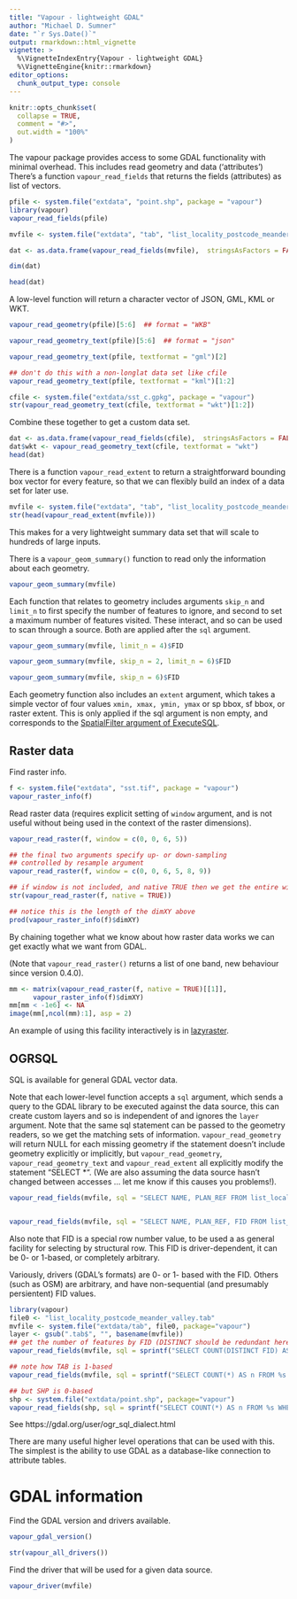 ```yaml
---
title: "Vapour - lightweight GDAL"
author: "Michael D. Sumner"
date: "`r Sys.Date()`"
output: rmarkdown::html_vignette
vignette: >
  %\VignetteIndexEntry{Vapour - lightweight GDAL}
  %\VignetteEngine{knitr::rmarkdown}
editor_options: 
  chunk_output_type: console
---
```


```r
knitr::opts_chunk$set(
  collapse = TRUE,
  comment = "#>",
  out.width = "100%"
)
```


The vapour package provides access to some GDAL functionality with minimal overhead. This includes read
geometry and data ('attributes')
There's a function `vapour_read_fields` that returns the fields (attributes) as  list of vectors. 


```r
pfile <- system.file("extdata", "point.shp", package = "vapour")
library(vapour)
vapour_read_fields(pfile)
```


```r
mvfile <- system.file("extdata", "tab", "list_locality_postcode_meander_valley.tab", package="vapour")

dat <- as.data.frame(vapour_read_fields(mvfile),  stringsAsFactors = FALSE)

dim(dat)

head(dat)
```


A low-level function will return a character vector of JSON, GML, KML or WKT. 

```r
vapour_read_geometry(pfile)[5:6]  ## format = "WKB"

vapour_read_geometry_text(pfile)[5:6]  ## format = "json"

vapour_read_geometry_text(pfile, textformat = "gml")[2]

## don't do this with a non-longlat data set like cfile
vapour_read_geometry_text(pfile, textformat = "kml")[1:2]

cfile <- system.file("extdata/sst_c.gpkg", package = "vapour")
str(vapour_read_geometry_text(cfile, textformat = "wkt")[1:2])

```


Combine these together to get a custom data set. 

```r
dat <- as.data.frame(vapour_read_fields(cfile),  stringsAsFactors = FALSE)
dat$wkt <- vapour_read_geometry_text(cfile, textformat = "wkt")
head(dat)
```


There is a function `vapour_read_extent` to return a straightforward bounding box vector for every feature, so that
we can flexibly build an index of a data set for later use. 

```r
mvfile <- system.file("extdata", "tab", "list_locality_postcode_meander_valley.tab", package="vapour")
str(head(vapour_read_extent(mvfile)))

```

This makes for a very lightweight summary data set that will scale to hundreds of large inputs. 

There is a `vapour_geom_summary()` function to read only the information about each geometry. 

```r

vapour_geom_summary(mvfile)
```


Each function that relates to geometry includes arguments `skip_n` and `limit_n` to first specify the number of features to ignore, and second to set a maximum number of features visited. These interact, and so can be used to scan through a source. Both are applied after the `sql` argument. 

```r
vapour_geom_summary(mvfile, limit_n = 4)$FID

vapour_geom_summary(mvfile, skip_n = 2, limit_n = 6)$FID

vapour_geom_summary(mvfile, skip_n = 6)$FID

```

Each geometry function also includes an `extent` argument, which takes a simple vector of four values `xmin, xmax, ymin, ymax` or sp bbox, sf bbox, or raster extent. This is only applied if the sql argument is non empty, and corresponds to the [SpatialFilter argument of ExecuteSQL](https://gdal.org/user/ogr_sql_dialect.html#executesql). 

## Raster data

Find raster info. 


```r
f <- system.file("extdata", "sst.tif", package = "vapour")
vapour_raster_info(f)

```

Read raster data (requires explicit setting of `window` argument, and is not useful
without being used in the context of the raster dimensions).

```r
vapour_read_raster(f, window = c(0, 0, 6, 5))

## the final two arguments specify up- or down-sampling
## controlled by resample argument
vapour_read_raster(f, window = c(0, 0, 6, 5, 8, 9))

## if window is not included, and native TRUE then we get the entire window
str(vapour_read_raster(f, native = TRUE))

## notice this is the length of the dimXY above
prod(vapour_raster_info(f)$dimXY)

```

By chaining together what we know about how raster data works we can get exactly what we want from GDAL. 

(Note that `vapour_read_raster()` returns a list of one band, new behaviour since version 0.4.0). 

```r
mm <- matrix(vapour_read_raster(f, native = TRUE)[[1]], 
      vapour_raster_info(f)$dimXY)
mm[mm < -1e6] <- NA
image(mm[,ncol(mm):1], asp = 2)
```

An example of using this facility interactively is in [lazyraster](https://github.com/hypertidy/lazyraster). 


## OGRSQL

SQL is available for general GDAL vector data. 

Note that each lower-level function accepts a `sql` argument, 
which sends a query to the GDAL library to be executed against
the data source, this can create custom layers and so is independent of and ignores the `layer` argument. Note that the same sql statement can be passed to the geometry readers, so we get the matching sets of information. `vapour_read_geometry` will return NULL for each missing geometry if the statement doesn't include geometry explicitly or implicitly, but `vapour_read_geometry`, `vapour_read_geometry_text` and `vapour_read_extent` all explicitly modify the statement "SELECT *". (We are also assuming the data source hasn't changed between accesses ... let me know if this causes you problems!). 

```r
vapour_read_fields(mvfile, sql = "SELECT NAME, PLAN_REF FROM list_locality_postcode_meander_valley WHERE POSTCODE < 7291")


vapour_read_fields(mvfile, sql = "SELECT NAME, PLAN_REF, FID FROM list_locality_postcode_meander_valley WHERE POSTCODE = 7306")

```

Also note that FID is a special row number value, to be used a as general facility for selecting by structural row. This FID is driver-dependent, it can be 0- or 1-based, or completely arbitrary. 

Variously, drivers (GDAL's formats) are 0- or 1- based with the FID. Others (such as OSM) are arbitrary, and have non-sequential (and presumably persientent) FID values. 

```r
library(vapour)
file0 <- "list_locality_postcode_meander_valley.tab"
mvfile <- system.file("extdata/tab", file0, package="vapour")
layer <- gsub(".tab$", "", basename(mvfile))
## get the number of features by FID (DISTINCT should be redundant here)
vapour_read_fields(mvfile, sql = sprintf("SELECT COUNT(DISTINCT FID) AS nfeatures FROM %s", layer))

## note how TAB is 1-based 
vapour_read_fields(mvfile, sql = sprintf("SELECT COUNT(*) AS n FROM %s WHERE FID < 2", layer))

## but SHP is 0-based
shp <- system.file("extdata/point.shp", package="vapour")
vapour_read_fields(shp, sql = sprintf("SELECT COUNT(*) AS n FROM %s WHERE FID < 2", "point"))
```
See https://gdal.org/user/ogr_sql_dialect.html


There are many useful higher level operations that can be used with this. The simplest is the ability to use GDAL as a database-like connection to attribute tables. 


# GDAL information

Find the GDAL version and drivers available. 

```r
vapour_gdal_version()

str(vapour_all_drivers())

```

Find the driver that will be used for a given data source. 

```r
vapour_driver(mvfile)
```
